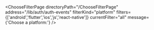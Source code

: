 


<ChooseFilterPage
    directoryPath="/ChooseFilterPage"
    address="/lib/auth/auth-events"
    filterKind="platform"
    filters={['android','flutter','ios','js','react-native']}
    currentFilter="all"
    message={'Choose a platform:'}
/>
